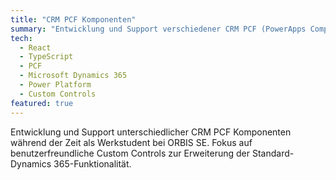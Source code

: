 ```yaml
---
title: "CRM PCF Komponenten"
summary: "Entwicklung und Support verschiedener CRM PCF (PowerApps Component Framework) Komponenten mit React und TypeScript."
tech:
  - React
  - TypeScript
  - PCF
  - Microsoft Dynamics 365
  - Power Platform
  - Custom Controls
featured: true
---
```


Entwicklung und Support unterschiedlicher CRM PCF Komponenten während der Zeit als Werkstudent bei ORBIS SE. Fokus auf benutzerfreundliche Custom Controls zur Erweiterung der Standard-Dynamics 365-Funktionalität.